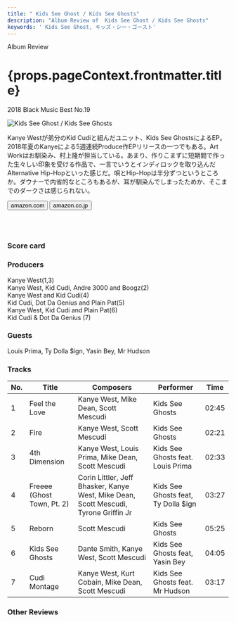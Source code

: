 ```yaml
---
title: " Kids See Ghost / Kids See Ghosts"
description: "Album Review of  Kids See Ghost / Kids See Ghosts"
keywords: ' Kids See Ghost, キッズ・シー・ゴースト'
---
```





<p className="largeP">Album Review</p>
<h1 className="h1--no--margin">{props.pageContext.frontmatter.title}</h1>
<p className="largeP"><Link to="/best50/2018/">2018 Black Music Best No.19</Link></p>

<Row  className="image-card-group">
	<Column colMd={"3"} colLg={"4"} noGutterMdLeft="">
       <ImageCard>

![ Kids See Ghost / Kids See Ghosts](../../images/cd/kidsseeghosts1L.jpg) 

</ImageCard>
	</Column>
	<Column colMd={"4"} colLg={"8"} noGutterMdLeft="">
	<p>
	Kanye Westが弟分のKid Cudiと組んだユニット、Kids See GhostsによるEP。2018年夏のKanyeによる5週連続Produce作EPリリースの一つでもある。Art Workはお馴染み、村上隆が担当している。あまり、作りこまずに短期間で作った生々しい印象を受ける作品で、一言でいうとインディロックを取り込んだAlternative Hip-Hopといった感じだ。唄とHip-Hopは半分ずつというところか。ダウナーで内省的なところもあるが、耳が馴染んでしまったためか、そこまでのダークさは感じられない。
	</p>
	<div>
	  <Button href="https://amzn.to/3g4MlTL" kind="primary" size="small" renderIcon={ArrowUpRight24}>
      amazon.com
    </Button>
    <Button href="https://amzn.to/2ZcTMBr" kind="secondary" size="small" renderIcon={ArrowUpRight24}>
      amazon.co.jp
    </Button>
	</div>
	<a style="display:inline-block;overflow:hidden;background:url(https://linkmaker.itunes.apple.com/ja-jp/lockup.svg?releaseDate=2018-06-08&kind=album&bubble=apple_music&style=mono-black) no-repeat;width:180px;height:45px;" href="https://geo.music.apple.com/jp/album/kids-see-ghosts/1396710872?mt=1&app=music&ls=1&at=11lcug"></a>
	<a style="display:inline-block;overflow:hidden;background:url(https://linkmaker.itunes.apple.com/ja-jp/badge-lrg.svg?releaseDate=2018-06-08T00:00:00Z&kind=album&bubble=itunes_music) no-repeat;width:140px;height:45px;" href="https://geo.music.apple.com/jp/album/kids-see-ghosts/1396710872?app=itunes&at=11lcug"></a>
	</Column>
</Row>
<Row >
	<Column colMd={"4"} colLg={"4"} noGutterMdLeft="">
		<div>
    	<h3>Score card</h3>
			<SliderJS1 value="3" />
    	<SliderJS2 value="1" />
			<SliderJS3 value="2" />
    	<SliderJS4 value="8" />
		</div>
	</Column>
<Column colMd={"8"} colLg={"8"} noGutterMdLeft="">
<div>
	<h3>Producers</h3>
	<p>
		Kanye West(1,3)
		<br/>Kanye West, Kid Cudi, Andre 3000 and Boogz(2)
		<br/>Kanye West and Kid Cudi(4)
		<br/>Kid Cudi, Dot Da Genius and Plain Pat(5)
		<br/>Kanye West, Kid Cudi and Plain Pat(6)
		<br/>Kid Cudi & Dot Da Genius (7)
	</p>
	<h3>Guests</h3>
	<p>
		Louis Prima, Ty Dolla $ign, Yasin Bey, Mr Hudson
	</p>
</div>
</Column>
</Row>

<h3>Tracks</h3>

| No. |	 Title                     |	 Composers                                                                        |	 Performer                          | Time	|
| --- |	-------------------------- | ------------------------------------------------------------------------------------ |	----------------------------------- | ----- |
| 1   | Feel the Love              | Kanye West, Mike Dean, Scott Mescudi                                                 |	Kids See Ghosts                    	| 02:45 |
| 2   | Fire                       | Kanye West, Scott Mescudi                                                            |	Kids See Ghosts                    	| 02:21 |
| 3   | 4th Dimension              | Kanye West, Louis Prima, Mike Dean, Scott Mescudi                                    |	Kids See Ghosts feat. Louis Prima  	| 02:33 |
| 4   | Freeee (Ghost Town, Pt. 2) | Corin Littler, Jeff Bhasker, Kanye West, Mike Dean, Scott Mescudi, Tyrone Griffin Jr |	Kids See Ghosts feat, Ty Dolla $ign	| 03:27 |
| 5   | Reborn                     | Scott Mescudi                                                                        |	Kids See Ghosts                    	| 05:25 |
| 6   | Kids See Ghosts            | Dante Smith, Kanye West, Scott Mescudi                                               |	Kids See Ghosts feat, Yasin Bey    	| 04:05 |
| 7   | Cudi Montage               | Kanye West, Kurt Cobain, Mike Dean, Scott Mescudi                                    |	Kids See Ghosts feat. Mr Hudson    	| 03:17 |

<h3>Other Reviews</h3>

<Row>
<Column colMd={3} colLg={3} noGutterMdLeft>
<Review1 />
</Column>
<Column colMd={3} colLg={3} noGutterMdLeft>
<Review2 />
</Column>
<Column colMd={3} colLg={3} noGutterMdLeft>
<Review3 />
</Column>
</Row>
